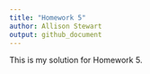 ```yaml
---
title: "Homework 5"
author: Allison Stewart
output: github_document
---
```


This is my solution for Homework 5. 
